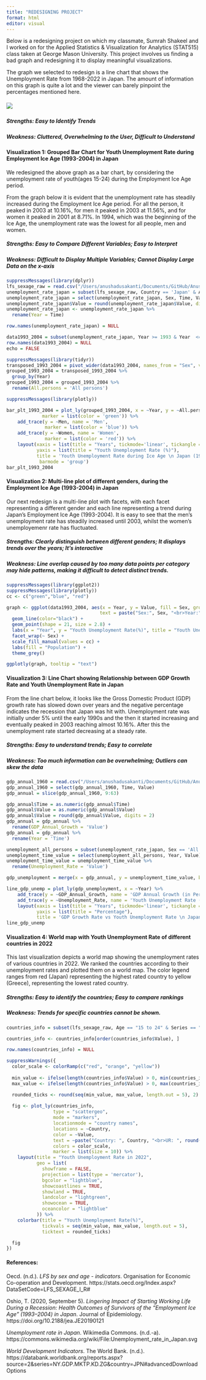 ```yaml
---
title: "REDESIGNING PROJECT"
format: html
editor: visual
---
```


Below is a redesigning project on which my classmate, Sumrah Shakeel and I worked on for the Applied Statistics & Visualization for Analytics (STAT515) class taken at George Mason University. This project involves us finding a bad graph and redesigning it to display meaningful visualizations.

The graph we selected to redesign is a line chart that shows the Unemployment Rate from 1968-2022 in Japan. The amount of information on this graph is quite a lot and the viewer can barely pinpoint the percentages mentioned here.

##### ![](images/Unemployment_rate_in_Japan.svg-01.png)

##### *Strengths: Easy to Identify Trends*

##### *Weakness: Cluttered, Overwhelming to the User, Difficult to Understand*

#### **Visualization 1:** Grouped Bar Chart for Youth Unemployment Rate during Employment Ice Age (1993-2004) in Japan

We redesigned the above graph as a bar chart, by considering the unemployment rate of youth(ages 15-24) during the Employment Ice Age period.

From the graph below it is evident that the unemployment rate has steadily increased during the Employment Ice Age period. For all the person, it peaked in 2003 at 10.16%, for men it peaked in 2003 at 11.56%, and for women it peaked in 2001 at 8.71%. In 1994, which was the beginning of the Ice Age, the unemployment rate was the lowest for all people, men and women.

##### *Strengths: Easy to Compare Different Variables; Easy to Interpret*

##### *Weakness: Difficult to Display Multiple Variables; Cannot Display Large Data on the x-axis*

```r
suppressMessages(library(dplyr))
lfs_sexage_raw = read.csv("/Users/anushadusakanti/Documents/GitHub/AnushaDusakanti15.github.io/LFS_SEXAGE_I_R_05032024021852784.csv")
unemployment_rate_japan = subset(lfs_sexage_raw, Country == 'Japan' & Age == '15 to 24' & Series == 'Unemployment rate')
unemployment_rate_japan = select(unemployment_rate_japan, Sex, Time, Value)
unemployment_rate_japan$Value = round(unemployment_rate_japan$Value, digits = 2)
unemployment_rate_japan <- unemployment_rate_japan %>% 
  rename(Year = Time)

row.names(unemployment_rate_japan) = NULL

```

```r
data1993_2004 = subset(unemployment_rate_japan, Year >= 1993 & Year  <= 2004)
row.names(data1993_2004) = NULL
echo = FALSE
```

```r
suppressMessages(library(tidyr))
transposed_1993_2004 = pivot_wider(data1993_2004, names_from = "Sex", values_from = "Value")
grouped_1993_2004 = transposed_1993_2004 %>%
  group_by(Year)
grouped_1993_2004 = grouped_1993_2004 %>% 
  rename(All.persons = 'All persons')
```

```r
suppressMessages(library(plotly))

bar_plt_1993_2004 = plot_ly(grouped_1993_2004, x = ~Year, y = ~All.persons, type = 'bar', name = 'All persons',
             marker = list(color = 'green')) %>% 
    add_trace(y = ~Men, name = 'Men', 
              marker = list(color = 'blue')) %>%
    add_trace(y = ~Women, name = 'Women', 
              marker = list(color = 'red')) %>%
    layout(xaxis = list(title = "Years", tickmode='linear', tickangle = -90),
           yaxis = list(title = "Youth Unemployment Rate (%)"),
           title = 'Youth Unemployment Rate during Ice Age \n Japan (1993-2004)',
            barmode = 'group')
bar_plt_1993_2004
```

#### **Visualization 2:** Multi-line plot of different genders, during the Employment Ice Age (1993-2004) in Japan

Our next redesign is a multi-line plot with facets, with each facet representing a different gender and each line representing a trend during Japan's Employment Ice Age (1993-2004). It is easy to see that the men's unemployment rate has steadily increased until 2003, whilst the women's unemployemenr rate has fluctuated.

##### *Strengths: Clearly distinguish between different genders; It displays trends over the years; It’s interactive*

##### *Weakness: Line overlap caused by too many data points per category may hide patterns, making it difficult to detect distinct trends.*

```r
suppressMessages(library(ggplot2))
suppressMessages(library(plotly))
cc <- c("green","blue", "red")

graph <- ggplot(data1993_2004, aes(x = Year, y = Value, fill = Sex, group=1,
                                  text = paste("Sex:", Sex, "<br>Year:", Year, "<br>UR:", Value))) +
  geom_line(color="black") +
  geom_point(shape = 21, size = 2.8) + 
  labs(x = "Year", y = "Youth Unemployment Rate(%)", title = "Youth Unemployment Rate in Japan") +
  facet_wrap(~ Sex) +
  scale_fill_manual(values = cc) +
  labs(fill = "Population") +
  theme_grey() 

ggplotly(graph, tooltip = "text")
```

#### **Visualization 3:** Line Chart showing Relationship between GDP Growth Rate and Youth Unemployment Rate in Japan

From the line chart below, it looks like the Gross Domestic Product (GDP) growth rate has slowed down over years and the negative percentage indicates the recession that Japan was hit with. Unemployment rate was initially under 5% until the early 1990s and the then it started increasing and eventually peaked in 2003 reaching almost 10.16%. After this the unemployment rate started decreasing at a steady rate.

##### *Strengths: Easy to understand trends; Easy to correlate*

##### *Weakness: Too much information can be overwhelming; Outliers can skew the data*

```r
gdp_annual_1960 = read.csv("/Users/anushadusakanti/Documents/GitHub/AnushaDusakanti15.github.io/Japan_GDP_Annual_Growth.csv")
gdp_annual_1960 = select(gdp_annual_1960, Time, Value)
gdp_annual = slice(gdp_annual_1960, 9:63)
```

```r
gdp_annual$Time = as.numeric(gdp_annual$Time)
gdp_annual$Value = as.numeric(gdp_annual$Value)
gdp_annual$Value = round(gdp_annual$Value, digits = 2)
gdp_annual = gdp_annual %>% 
  rename(GDP_Annual_Growth = 'Value')
gdp_annual = gdp_annual %>% 
  rename(Year = 'Time')
```

```r
unemployment_all_persons = subset(unemployment_rate_japan, Sex == 'All persons')
unemployment_time_value = select(unemployment_all_persons, Year, Value)
unemployment_time_value = unemployment_time_value %>% 
  rename(Unemployment_Rate = 'Value')
```

```r
gdp_unemployment = merge(x = gdp_annual, y = unemployment_time_value, by = 'Year')
```

```r
line_gdp_unemp = plot_ly(gdp_unemployment, x = ~Year) %>% 
    add_trace(y = ~GDP_Annual_Growth, name = 'GDP Annual Growth (in Percentage)', type = 'scatter', mode = 'lines') %>% 
    add_trace(y = ~Unemployment_Rate, name = 'Youth Unemployment Rate (in Percentage)', type = 'scatter', mode = 'lines') %>%
    layout(xaxis = list(title = "Years", tickmode='linear', tickangle = -90),
           yaxis = list(title = "Percentage"),
           title = 'GDP Growth Rate vs Youth Unemployment Rate \n Japan (1968-2022)')
line_gdp_unemp
```

#### **Visualization 4:** World map with Youth Unemployment Rate of different countries in 2022

This last visualization depicts a world map showing the unemployment rates of various countries in 2022. We ranked the countries according to their unemployment rates and plotted them on a world map. The color legend ranges from red (Japan) representing the highest rated country to yellow (Greece), representing the lowest rated country.

##### *Strengths: Easy to identify the countries; Easy to compare rankings*

##### *Weakness: Trends for specific countries cannot be shown.*

```r
countries_info = subset(lfs_sexage_raw, Age == "15 to 24" & Series == "Unemployment rate" & Time == "2022" & Sex == "All persons")

countries_info <- countries_info[order(countries_info$Value), ]

row.names(countries_info) = NULL

```

```r
suppressWarnings({
  color_scale <- colorRamp(c("red", "orange", "yellow"))
  
  min_value <- ifelse(length(countries_info$Value) > 0, min(countries_info$Value, na.rm = TRUE), NA)
  max_value <- ifelse(length(countries_info$Value) > 0, max(countries_info$Value, na.rm = TRUE), NA)

  rounded_ticks <- round(seq(min_value, max_value, length.out = 5), 2)
  
  fig <- plot_ly(countries_info,
                 type = "scattergeo",
                 mode = "markers",
                 locationmode = "country names",
                 locations = ~Country,
                 color = ~Value,
                 text = ~paste("Country: ", Country, "<br>UR: ", round(Value, 2)),
                 colors = color_scale,
                 marker = list(size = 10)) %>%
    layout(title = "Youth Unemployment Rate in 2022",
           geo = list(
             showframe = FALSE,
             projection = list(type = 'mercator'),
             bgcolor = "lightblue",
             showcoastlines = TRUE,
             showland = TRUE,
             landcolor = "lightgreen",
             showocean = TRUE,
             oceancolor = "lightblue"
           )) %>%
    colorbar(title = "Youth Unemployment Rate(%)",
             tickvals = seq(min_value, max_value, length.out = 5),
             ticktext = rounded_ticks)

  fig
})
```

#### **References:**

Oecd. (n.d.). *LFS by sex and age - indicators*. Organisation for Economic Co-operation and Development. https://stats.oecd.org/Index.aspx?DataSetCode=LFS_SEXAGE_I_R#

Oshio, T. (2020, September 5). *Lingering Impact of Starting Working Life During a Recession: Health Outcomes of Survivors of the “Employment Ice Age” (1993–2004) in Japan*. Journal of Epidemiology. https://doi.org/10.2188/jea.JE20190121

*Unemployment rate in Japan*. Wikimedia Commons. (n.d.-a). https://commons.wikimedia.org/wiki/File:Unemployment_rate_in_Japan.svg

*World Development Indicators*. The World Bank. (n.d.). https://databank.worldbank.org/reports.aspx?source=2&series=NY.GDP.MKTP.KD.ZG&country=JPN#advancedDownloadOptions
